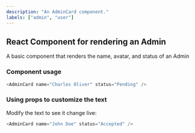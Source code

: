 ```yaml
---
description: "An AdminCard component."
labels: ["admin", "user"]
---
```



## React Component for rendering an Admin

A basic component that renders the name, avatar, and status of an Admin

### Component usage

```js
<AdminCard name="Charles Oliver" status="Pending" />
```

### Using props to customize the text

Modify the text to see it change live:

```js live
<AdminCard name="John Doe" status="Accepted" />
```
